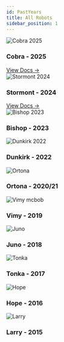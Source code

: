 ```yaml
---
id: PastYears
title: All Robots
sidebar_position: 1
---
```


<div style={{ 
    display: 'grid',
    gridTemplateColumns: 'repeat(auto-fill, minmax(300px, 1fr))',
    gap: '2rem' 
  }}>
  <div style={{ flex: '1', minWidth: '250px' }}>
    <img src="/img/cobra.jpg" alt="Cobra 2025" style={{ width: '100%', borderRadius: '5px', width: '100%', height: '300px', objectFit: 'cover' }} />
    <h3 style={{ marginTop: '0.5rem' }}>Cobra - 2025</h3>
    <a href="/docs/Robots/Cobra/Overview">View Docs →</a>
  </div>

  <div style={{ flex: '1', minWidth: '250px' }}>
    <img src="/img/stormont.jpeg" alt="Stormont 2024" style={{ width: '100%', borderRadius: '5px', width: '100%', height: '300px', objectFit: 'cover'}} />
    <h3 style={{ marginTop: '0.5rem' }}>Stormont - 2024</h3>
    <a href="/docs/Robots/Stormont/Overview/">View Docs →</a>
  </div>
  
  <div style={{ flex: '1', minWidth: '250px' }}>
    <img src="/img/bishop.jpeg" alt="Bishop 2023" style={{ width: '100%', borderRadius: '5px', width: '100%', height: '300px', objectFit: 'cover' }} />
    <h3 style={{ marginTop: '0.5rem' }}>Bishop - 2023</h3>
  </div>

  <div style={{ flex: '1', minWidth: '250px' }}>
    <img src="/img/dunkirk.jpeg" alt="Dunkirk 2022" style={{ width: '100%', borderRadius: '5px', width: '100%', height: '300px', objectFit: 'cover' }} />
    <h3 style={{ marginTop: '0.5rem' }}>Dunkirk - 2022</h3>
  </div>

  <div style={{ flex: '1', minWidth: '250px' }}>
    <img src="/img/ortona.png" alt="Ortona" style={{ width: '100%', borderRadius: '5px', width: '100%', height: '300px', objectFit: 'cover' }} />
    <h3 style={{ marginTop: '0.5rem' }}>Ortona - 2020/21</h3>
  </div>

  <div style={{ flex: '1', minWidth: '250px' }}>
    <img src="/img/unknow-robot-1.jpeg" alt="Vimy mcbob" style={{ width: '100%', borderRadius: '5px', width: '100%', height: '300px', objectFit: 'cover' }} />
    <h3 style={{ marginTop: '0.5rem' }}>Vimy - 2019</h3>
  </div>

  <div style={{ flex: '1', minWidth: '250px' }}>
    <img src="/img/unknow-robot-2.jpeg" alt="Juno" style={{ width: '100%', borderRadius: '5px', width: '100%', height: '300px', objectFit: 'cover' }} />
    <h3 style={{ marginTop: '0.5rem' }}>Juno - 2018</h3>
  </div>

  <div style={{ flex: '1', minWidth: '250px' }}>
    <img src="/img/tonka.png" alt="Tonka" style={{ width: '100%', borderRadius: '5px', width: '100%', height: '300px', objectFit: 'cover' }} />
    <h3 style={{ marginTop: '0.5rem' }}>Tonka - 2017</h3>
  </div>

  <div style={{ flex: '1', minWidth: '250px' }}>
    <img src="/img/hope.png" alt="Hope" style={{ width: '100%', borderRadius: '5px', width: '100%', height: '300px', objectFit: 'cover' }} />
    <h3 style={{ marginTop: '0.5rem' }}>Hope - 2016</h3>
  </div>

  <div style={{ flex: '1', minWidth: '250px' }}>
    <img src="/img/larry.png" alt="Larry" style={{ width: '100%', borderRadius: '5px', width: '100%', height: '300px', objectFit: 'cover' }} />
    <h3 style={{ marginTop: '0.5rem' }}>Larry - 2015</h3>
  </div>
</div>